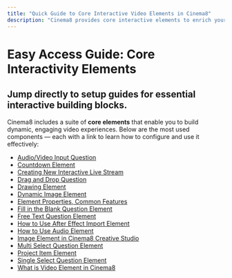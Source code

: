 ---
title: "Quick Guide to Core Interactive Video Elements in Cinema8"
description: "Cinema8 provides core interactive elements to enrich your videos. Below is a complete list of these core features and links to their guides."
---

# Easy Access Guide: Core Interactivity Elements

## Jump directly to setup guides for essential interactive building blocks.

Cinema8 includes a suite of **core elements** that enable you to build dynamic, engaging video experiences. Below are the most used components — each with a link to learn how to configure and use it effectively:

* [Audio/Video Input Question](/design-advanced-interactivity/audio-video-input-question)
* [Countdown Element](/design-advanced-interactivity/countdown-element)
* [Creating New Interactive Live Stream](/design-advanced-interactivity/creating-new-interactive-live-stream)
* [Drag and Drop Question](/design-advanced-interactivity/drag-and-drop-question)
* [Drawing Element](/design-advanced-interactivity/drawing-element)
* [Dynamic Image Element](/design-advanced-interactivity/dynamic-image-element)
* [Element Properties, Common Features](/design-advanced-interactivity/element-properties-common-features)
* [Fill in the Blank Question Element](/design-advanced-interactivity/fill-in-the-blank-question-element)
* [Free Text Question Element](/design-advanced-interactivity/free-text-question-element)
* [How to Use After Effect Import Element](/design-advanced-interactivity/how-to-use-after-effect-import-element)
* [How to Use Audio Element](/design-advanced-interactivity/how-to-use-audio-element)
* [Image Element in Cinema8 Creative Studio](/design-advanced-interactivity/image-element-in-cinema8-creative-studio)
* [Multi Select Question Element](/design-advanced-interactivity/multi-select-question-element)
* [Project Item Element](/design-advanced-interactivity/project-item-element)
* [Single Select Question Element](/design-advanced-interactivity/single-select-question-element)
* [What is Video Element in Cinema8](/design-advanced-interactivity/what-is-video-element-in-cinema8)

